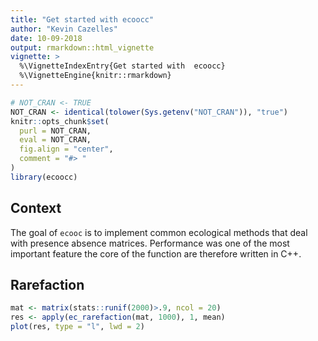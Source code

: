 ```yaml
---
title: "Get started with ecoocc"
author: "Kevin Cazelles"
date: 10-09-2018
output: rmarkdown::html_vignette
vignette: >
  %\VignetteIndexEntry{Get started with  ecoocc}
  %\VignetteEngine{knitr::rmarkdown}
---
```



```r
# NOT_CRAN <- TRUE
NOT_CRAN <- identical(tolower(Sys.getenv("NOT_CRAN")), "true")
knitr::opts_chunk$set(
  purl = NOT_CRAN,
  eval = NOT_CRAN,
  fig.align = "center",
  comment = "#> "
)
library(ecoocc)
```

## Context

The goal of `ecooc` is to implement common ecological methods that deal
with presence absence matrices. Performance was one of the most important
feature the core of the function are therefore written in C++.


## Rarefaction


```r
mat <- matrix(stats::runif(2000)>.9, ncol = 20)
res <- apply(ec_rarefaction(mat, 1000), 1, mean)
plot(res, type = "l", lwd = 2)
```
